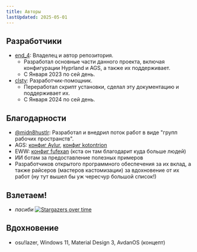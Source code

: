 ```yaml
---
title: Авторы
lastUpdated: 2025-05-01
---
```

## Разработчики
- [end_4](https://github.com/end-4): Владелец и автор репозитория.
  - Разработал основные части данного проекта, включая конфигурации Hyprland и AGS, а также их поддерживает.
  - С Января 2023 по сей день.
- [clsty](https://github.com/clsty): Разработчик-помощник.
  - Переработал скрипт установки, сделал эту документацию и поддерживает их.
  - С Января 2024 по сей день.

## Благодарности
- [@midn8hustlr](https://github.com/midn8hustlr): Разработал и внедрил поток работ в виде "групп рабочих пространств".
- AGS: [конфиг Aylur](https://github.com/Aylur/dotfiles), [конфиг kotontrion](https://github.com/kotontrion/dotfiles)
- EWW: [конфиг fufexan](https://github.com/fufexan/dotfiles) (кста он там благодарит куда больше людей)
- ИИ ботам за предоставление полезных примеров
- Разработчиков открытого программного обеспечения за их вклад, а также райсеров (мастеров кастомизации) за вдохновение от их работ (ну тут вышел бы уж чересчур большой список!)

## Взлетаем!
- _пасиби_
[![Stargazers over time](https://starchart.cc/end-4/dots-hyprland.svg?background=%230d1117&axis=%23e6edf3&line=%234759e7)](https://starchart.cc/end-4/dots-hyprland)


## Вдохновение
- osu!lazer, Windows 11, Material Design 3, AvdanOS (концепт)
